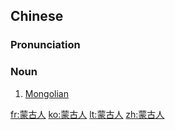 ==Chinese==
{{zh-forms|type=21}}

===Pronunciation===
{{zh-pron
|m=ménggǔrén
|c=mung4 gu2 jan4
|cat=n
}}

===Noun===
{{zh-noun}}

# [[Mongolian]]

[[fr:蒙古人]]
[[ko:蒙古人]]
[[lt:蒙古人]]
[[zh:蒙古人]]